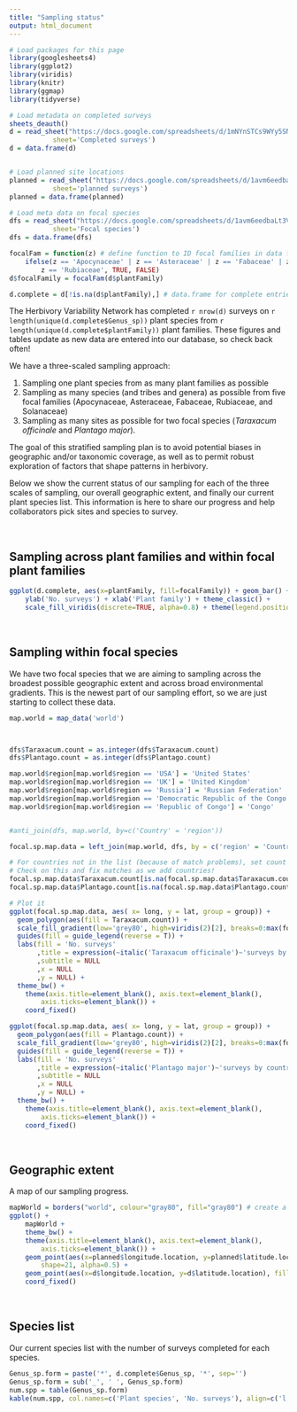 ```yaml
---
title: "Sampling status"
output: html_document
---
```


```r

# Load packages for this page
library(googlesheets4)
library(ggplot2)
library(viridis)
library(knitr)
library(ggmap)
library(tidyverse)

# Load metadata on completed surveys
sheets_deauth()
d = read_sheet("https://docs.google.com/spreadsheets/d/1mNYnSTCs9WYy5SN2HF4VYep550Sccz9xU5o8JuYut-A/edit?usp=sharing",
           sheet='Completed surveys')
d = data.frame(d)


# Load planned site locations
planned = read_sheet("https://docs.google.com/spreadsheets/d/1avm6eedbaLt3V1E3q2lg6IuUs7mPPEKWcsvlhWsfqk4/edit?usp=sharing",
           sheet='planned surveys')
planned = data.frame(planned)

# Load meta data on focal species
dfs = read_sheet("https://docs.google.com/spreadsheets/d/1avm6eedbaLt3V1E3q2lg6IuUs7mPPEKWcsvlhWsfqk4/edit?usp=sharing",
           sheet='Focal species')
dfs = data.frame(dfs)

focalFam = function(z) # define function to ID focal families in data frame
	ifelse(z == 'Apocynaceae' | z == 'Asteraceae' | z == 'Fabaceae' | z == 'Solanaceae' |
		z == 'Rubiaceae', TRUE, FALSE)
d$focalFamily = focalFam(d$plantFamily)

d.complete = d[!is.na(d$plantFamily),] # data.frame for complete entries

```

The Herbivory Variability Network has completed `r nrow(d)` surveys on `r length(unique(d.complete$Genus_sp))` plant species from `r length(unique(d.complete$plantFamily))` plant families. These figures and tables update as new data are entered into our database, so check back often! 

We have a three-scaled sampling approach:

1. Sampling one plant species from as many plant families as possible
2. Sampling as many species (and tribes and genera) as possible from five focal families (Apocynaceae, Asteraceae, Fabaceae, Rubiaceae, and Solanaceae)
3. Sampling as many sites as possible for two focal species (_Taraxacum officinale_ and _Plantago major_). 

The goal of this stratified sampling plan is to avoid potential biases in geographic and/or taxonomic coverage, as well as to permit robust exploration of factors that shape patterns in herbivory.

Below we show the current status of our sampling for each of the three scales of sampling, our overall geographic extent, and finally our current plant species list. This information is here to share our progress and help collaborators pick sites and species to survey.

<br>

## Sampling across plant families and within focal plant families

```r

ggplot(d.complete, aes(x=plantFamily, fill=focalFamily)) + geom_bar() + coord_flip() + 
	ylab('No. surveys') + xlab('Plant family') + theme_classic() +
	scale_fill_viridis(discrete=TRUE, alpha=0.8) + theme(legend.position = "none")
```

<br>


## Sampling within focal species

We have two focal species that we are aiming to sampling across the broadest possible geographic extent and across broad environmental gradients. This is the newest part of our sampling effort, so we are just starting to collect these data.

```r
map.world = map_data('world')



dfs$Taraxacum.count = as.integer(dfs$Taraxacum.count)
dfs$Plantago.count = as.integer(dfs$Plantago.count)

map.world$region[map.world$region == 'USA'] = 'United States'
map.world$region[map.world$region == 'UK'] = 'United Kingdom'
map.world$region[map.world$region == 'Russia'] = 'Russian Federation'
map.world$region[map.world$region == 'Democratic Republic of the Congo'] = 'The Democratic Republic of The Congo'
map.world$region[map.world$region == 'Republic of Congo'] = 'Congo'


#anti_join(dfs, map.world, by=c('Country' = 'region'))

focal.sp.map.data = left_join(map.world, dfs, by = c('region' = 'Country'))

# For countries not in the list (because of match problems), set count to zero
# Check on this and fix matches as we add countries!
focal.sp.map.data$Taraxacum.count[is.na(focal.sp.map.data$Taraxacum.count)] = 0
focal.sp.map.data$Plantago.count[is.na(focal.sp.map.data$Plantago.count)] = 0
```


```r

# Plot it
ggplot(focal.sp.map.data, aes( x= long, y = lat, group = group)) +
  geom_polygon(aes(fill = Taraxacum.count)) +
  scale_fill_gradient(low='grey80', high=viridis(2)[2], breaks=0:max(focal.sp.map.data$Taraxacum.count)) +
  guides(fill = guide_legend(reverse = T)) +
  labs(fill = 'No. surveys'
       ,title = expression(~italic('Taraxacum officinale')~'surveys by country')
       ,subtitle = NULL
       ,x = NULL
       ,y = NULL) +
  theme_bw() +
	theme(axis.title=element_blank(), axis.text=element_blank(),
		axis.ticks=element_blank()) +
	coord_fixed()
```

```r
ggplot(focal.sp.map.data, aes( x= long, y = lat, group = group)) +
  geom_polygon(aes(fill = Plantago.count)) +
  scale_fill_gradient(low='grey80', high=viridis(2)[2], breaks=0:max(focal.sp.map.data$Plantago.count)) +
  guides(fill = guide_legend(reverse = T)) +
  labs(fill = 'No. surveys'
       ,title = expression(~italic('Plantago major')~'surveys by country')
       ,subtitle = NULL
       ,x = NULL
       ,y = NULL) +
  theme_bw() +
	theme(axis.title=element_blank(), axis.text=element_blank(),
		axis.ticks=element_blank()) +
	coord_fixed()

```

<br>

## Geographic extent

A map of our sampling progress.

```r
mapWorld = borders("world", colour="gray80", fill="gray80") # create a layer of borders
ggplot() + 
	mapWorld + 
	theme_bw() + 
	theme(axis.title=element_blank(), axis.text=element_blank(),
		axis.ticks=element_blank()) + 
	geom_point(aes(x=planned$longitude.location, y=planned$latitude.location), fill=viridis(2,)[1], size=2.5,
		shape=21, alpha=0.5) +
	geom_point(aes(x=d$longitude.location, y=d$latitude.location), fill=viridis(2)[2], size=2.5, shape=21) +
	coord_fixed()
```

<br>

## Species list

Our current species list with the number of surveys completed for each species.

```r
Genus_sp.form = paste('*', d.complete$Genus_sp, '*', sep='')
Genus_sp.form = sub('_', ' ', Genus_sp.form)
num.spp = table(Genus_sp.form)
kable(num.spp, col.names=c('Plant species', 'No. surveys'), align=c('l','l'))
```

